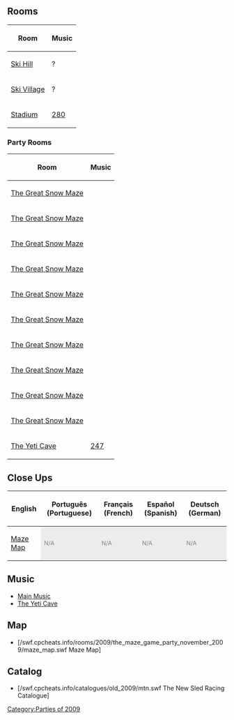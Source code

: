 

==Rooms==
<center>
{|class="wikitable" border="1"
!Room!!Music
|-
|[[Media:RoomsMtn-WinterParty.swf|Ski Hill]]||?
|-
|[[Media:RoomsVillage-WinterParty.swf|Ski Village]]||?
|-
|[[Media:RoomsRink-WinterParty.swf|Stadium]]||[[Media:Music280.swf|280]]
|}
</center>

===Party Rooms===
<center>
{|class="wikitable" border="1"
!Room!!Music
|-
|[[Media:RoomsParty-WinterParty.swf|The Great Snow Maze]]||
|-
|[[Media:RoomsParty2-WinterParty.swf|The Great Snow Maze]]||
|-
|[[Media:RoomsParty3-WinterParty.swf|The Great Snow Maze]]||
|-
|[[Media:RoomsParty4-WinterParty.swf|The Great Snow Maze]]||
|-
|[[Media:RoomsParty5-WinterParty.swf|The Great Snow Maze]]||
|-
|[[Media:RoomsParty6-WinterParty.swf|The Great Snow Maze]]||
|-
|[[Media:RoomsParty7-WinterParty.swf|The Great Snow Maze]]||
|-
|[[Media:RoomsParty8-WinterParty.swf|The Great Snow Maze]]||
|-
|[[Media:RoomsParty9-WinterParty.swf|The Great Snow Maze]]||
|-
|[[Media:RoomsParty10-WinterParty.swf|The Great Snow Maze]]||
|-
|[[Media:RoomsParty11-WinterParty.swf|The Yeti Cave]]||[[Media:Music247.swf|247]]
|}
</center>

==Close Ups==
<center>
{|class="wikitable" border="1"
!English
!Português (Portuguese)
!Français (French)
!Español (Spanish)
!Deutsch (German)
|-
|[[Media:ENClose upsMaze map-WinterParty.swf|Maze Map]]|| style="background: #ececec; color: grey;" class="table-na" | <small>N/A</small>|| style="background: #ececec; color: grey;" class="table-na" | <small>N/A</small>|| style="background: #ececec; color: grey;" class="table-na" | <small>N/A</small>|| style="background: #ececec; color: grey;" class="table-na" | <small>N/A</small>
|}
</center>

==Music==
*[[Media:Music117.swf|Main Music]]
*[[Media:Music247.swf|The Yeti Cave]]

==Map==
*[/swf.cpcheats.info/rooms/2009/the_maze_game_party_november_2009/maze_map.swf Maze Map]

==Catalog==
*[/swf.cpcheats.info/catalogues/old_2009/mtn.swf The New Sled Racing Catalogue]

{{Parties}}

[[Category:Parties of 2009]]